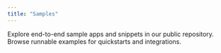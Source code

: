```yaml
---
title: "Samples"
---
```


<Note>
Explore end-to-end sample apps and snippets in our public repository.
</Note>

<Card title="Grid Samples on GitHub" icon="github" href="https://github.com/lightsparkdev/umaaas-api/tree/main/samples">
Browse runnable examples for quickstarts and integrations.
</Card>


